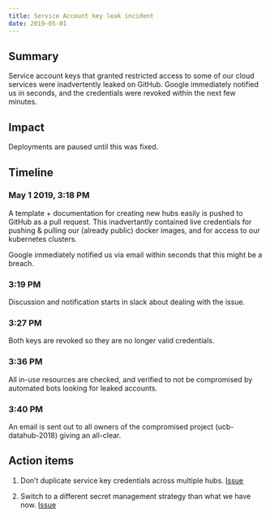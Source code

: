 ```yaml
---
title: Service Account key leak incident
date: 2019-05-01
---
```


## Summary

Service account keys that granted restricted access
to some of our cloud services were inadvertently leaked
on GitHub. Google immediately notified us in seconds,
and the credentials were revoked within the next few minutes.

## Impact

Deployments are paused until this was fixed.

## Timeline

### May 1 2019, 3:18 PM

A template + documentation for creating new hubs easily is
pushed to GitHub as a pull request. This inadvertantly
contained live credentials for pushing & pulling our
(already public) docker images, and for access to our kubernetes
clusters.

Google immediately notified us via email within seconds
that this might be a breach.

### 3:19 PM

Discussion and notification starts in slack about dealing with
the issue.

### 3:27 PM

Both keys are revoked so they are no longer valid credentials.

### 3:36 PM

All in-use resources are checked, and verified to not be
compromised by automated bots looking for leaked accounts.

### 3:40 PM

An email is sent out to all owners of the compromised project
(ucb-datahub-2018) giving an all-clear.

## Action items

1. Don't duplicate service key credentials across multiple
   hubs. [Issue](https://github.com/yuvipanda/hubploy/issues/18)

2. Switch to a different secret management strategy than
   what we have now. [Issue](https://github.com/berkeley-dsep-infra/datahub/issues/596)
